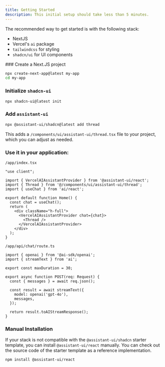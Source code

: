 ```yaml
---
title: Getting Started
description: This initial setup should take less than 5 minutes.
---
```


 
The recommended way to get started is with the following stack:

- NextJS
- Vercel's `ai` package
- `tailwindcss` for styling
- `shadcn/ui` for UI components


<Steps>
### Create a Next.JS project

```sh
npx create-next-app@latest my-app
cd my-app
```

### Initialize `shadcn-ui`

```sh
npx shadcn-ui@latest init
```

### Add `assistant-ui`

```sh
npx @assistant-ui/shadcn@latest add thread
```

This adds a `/components/ui/assistant-ui/thread.tsx` file to your project, which you can adjust as needed.

### Use it in your application:

`/app/index.tsx`

```tsx
"use client";

import { VercelAIAssistantProvider } from '@assistant-ui/react';
import { Thread } from '@/components/ui/assistant-ui/thread';
import { useChat } from 'ai/react'; 

export default function Home() {
  const chat = useChat();
  return (
    <div className="h-full">
      <VercelAIAssistantProvider chat={chat}>
        <Thread />
      </VercelAIAssistantProvider>
    </div>
  );
}
```

`/app/api/chat/route.ts`

```tsx
import { openai } from '@ai-sdk/openai';
import { streamText } from 'ai';

export const maxDuration = 30;

export async function POST(req: Request) {
  const { messages } = await req.json();

  const result = await streamText({
    model: openai('gpt-4o'),
    messages,
  });

  return result.toAIStreamResponse();
}
```
</Steps>

### Manual Installation

If your stack is not compatible with the `@assistant-ui/shadcn` starter template, you can install `@assistant-ui/react` manually. 
You can check out the source code of the starter template as a reference implementation.

```sh npm2yarn
npm install @assistant-ui/react
```